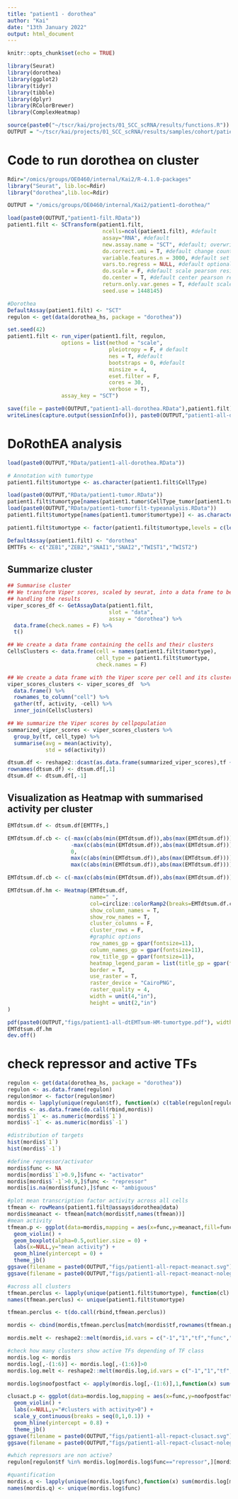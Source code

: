 ---
title: "patient1 - dorothea"
author: "Kai"
date: "13th January 2022"
output: html_document
---

```{r setup, include=FALSE}
knitr::opts_chunk$set(echo = TRUE)
```

```{r}
library(Seurat)
library(dorothea)
library(ggplot2)
library(tidyr)
library(tibble)
library(dplyr)
library(RColorBrewer)
library(ComplexHeatmap)

source(paste0("~/tscr/kai/projects/01_SCC_scRNA/results/functions.R"))
OUTPUT = "~/tscr/kai/projects/01_SCC_scRNA/results/samples/cohort/patient1/"
```

# Code to run dorothea on cluster

```{r eval=FALSE, include=FALSE}
Rdir="/omics/groups/OE0460/internal/Kai2/R-4.1.0-packages"
library("Seurat", lib.loc=Rdir)
library("dorothea",lib.loc=Rdir)

OUTPUT = "/omics/groups/OE0460/internal/Kai2/patient1-dorothea/"

load(paste0(OUTPUT,"patient1-filt.RData"))
patient1.filt <- SCTransform(patient1.filt, 
                              ncells=ncol(patient1.filt), #default  
                              assay="RNA", #default
                              new.assay.name = "SCT", #default; overwrites old SCTccmito
                              do.correct.umi = T, #default change counts slot to corrected counts in new assay
                              variable.features.n = 3000, #default set variable features
                              vars.to.regress = NULL, #default optional variables to regress out
                              do.scale = F, #default scale pearson residuals in scale.data slot to have unit variance
                              do.center = T, #default center pearson residuals in scale.data to have mean zero, needed for PCA
                              return.only.var.genes = T, #default scale.data.matrices output assay only contains variable genes
                              seed.use = 1448145)

#Dorothea
DefaultAssay(patient1.filt) <- "SCT"
regulon <- get(data(dorothea_hs, package = "dorothea"))

set.seed(42)
patient1.filt <- run_viper(patient1.filt, regulon,
                 options = list(method = "scale",
                                pleiotropy = F, # default
                                nes = T, #default
                                bootstraps = 0, #default
                                minsize = 4, 
                                eset.filter = F,
                                cores = 30, 
                                verbose = T),
                 assay_key = "SCT")

save(file = paste0(OUTPUT,"patient1-all-dorothea.RData"),patient1.filt)                         
writeLines(capture.output(sessionInfo()), paste0(OUTPUT,"patient1-all-dorothea-sessionInfo.txt"))

```

# DoRothEA analysis

```{r}
load(paste0(OUTPUT,"RData/patient1-all-dorothea.RData"))

# Annotation with tumortype
patient1.filt$tumortype <- as.character(patient1.filt$CellType)

load(paste0(OUTPUT,"RData/patient1-tumor.RData"))
patient1.filt$tumortype[names(patient1.tumor$CellType_tumor[patient1.tumor$CellType_tumor!="Tumor"])] <- as.character(patient1.tumor$CellType_tumor[patient1.tumor$CellType_tumor!="Tumor"])
load(paste0(OUTPUT,"RData/patient1-tumorfilt-typeanalysis.RData"))
patient1.filt$tumortype[names(patient1.tumor$tumortype)] <- as.character(patient1.tumor$tumortype)

patient1.filt$tumortype <- factor(patient1.filt$tumortype,levels = c(levels(patient1.filt$CellType),levels(patient1.tumor$tumortype)))

DefaultAssay(patient1.filt) <- "dorothea"
EMTTFs <- c("ZEB1","ZEB2","SNAI1","SNAI2","TWIST1","TWIST2")
```

## Summarize cluster

```{r}
## Summarise cluster
## We transform Viper scores, scaled by seurat, into a data frame to better 
## handling the results
viper_scores_df <- GetAssayData(patient1.filt, 
                                slot = "data", 
                                assay = "dorothea") %>%
  data.frame(check.names = F) %>%
  t()

## We create a data frame containing the cells and their clusters
CellsClusters <- data.frame(cell = names(patient1.filt$tumortype), 
                            cell_type = patient1.filt$tumortype,
                            check.names = F)

## We create a data frame with the Viper score per cell and its clusters
viper_scores_clusters <- viper_scores_df  %>%
  data.frame() %>% 
  rownames_to_column("cell") %>%
  gather(tf, activity, -cell) %>%
  inner_join(CellsClusters)

## We summarize the Viper scores by cellpopulation
summarized_viper_scores <- viper_scores_clusters %>% 
  group_by(tf, cell_type) %>%
  summarise(avg = mean(activity),
            std = sd(activity))

dtsum.df <- reshape2::dcast(as.data.frame(summarized_viper_scores),tf ~ cell_type,value.var = "avg")
rownames(dtsum.df) <- dtsum.df[,1]
dtsum.df <- dtsum.df[,-1]
```

## Visualization as Heatmap with summarised activity per cluster

```{r}
EMTdtsum.df <- dtsum.df[EMTTFs,]

EMTdtsum.df.cb <- c(-max(c(abs(min(EMTdtsum.df)),abs(max(EMTdtsum.df)))),
                    -max(c(abs(min(EMTdtsum.df)),abs(max(EMTdtsum.df))))/2,
                    0,
                    max(c(abs(min(EMTdtsum.df)),abs(max(EMTdtsum.df))))/2,
                    max(c(abs(min(EMTdtsum.df)),abs(max(EMTdtsum.df)))))

EMTdtsum.df.cb <- c(-max(c(abs(min(EMTdtsum.df)),abs(max(EMTdtsum.df)))),0,max(c(abs(min(EMTdtsum.df)),abs(max(EMTdtsum.df)))))

EMTdtsum.df.hm <- Heatmap(EMTdtsum.df,
                          name=" ",
                          col=circlize::colorRamp2(breaks=EMTdtsum.df.cb, colors = c("purple", "black", "yellow")),
                          show_column_names = T,
                          show_row_names = T,
                          cluster_columns = F,
                          cluster_rows = F,
                          #graphic options
                          row_names_gp = gpar(fontsize=11),
                          column_names_gp = gpar(fontsize=11),
                          row_title_gp = gpar(fontsize=11),
                          heatmap_legend_param = list(title_gp = gpar(fontsize=11), labels_gp = gpar(fontsize=11)),
                          border = T,
                          use_raster = T,
                          raster_device = "CairoPNG",
                          raster_quality = 4,
                          width = unit(4,"in"),
                          height = unit(2,"in")
)

pdf(paste0(OUTPUT,"figs/patient1-all-dtEMTsum-HM-tumortype.pdf"), width=10, height=10)
EMTdtsum.df.hm
dev.off()
```

# check repressor and active TFs

```{r}
regulon <- get(data(dorothea_hs, package = "dorothea"))
regulon <- as.data.frame(regulon)
regulon$mor <- factor(regulon$mor)
mordis <- lapply(unique(regulon$tf), function(x) c(table(regulon[regulon$tf==x,]$mor) / sum(table(regulon[regulon$tf==x,]$mor)),tf=x,nooftargets=length(regulon[regulon$tf==x,]$mor)))
mordis <- as.data.frame(do.call(rbind,mordis))
mordis$`1` <- as.numeric(mordis$`1`)
mordis$`-1` <- as.numeric(mordis$`-1`)

#distribution of targets
hist(mordis$`1`)
hist(mordis$`-1`)

#define repressor/activator
mordis$func <- NA
mordis[mordis$`1`>0.9,]$func <- "activator"
mordis[mordis$`-1`>0.9,]$func <- "repressor"
mordis[is.na(mordis$func),]$func <- "ambiguous"

#plot mean transcription factor activity across all cells
tfmean <- rowMeans(patient1.filt@assays$dorothea@data)
mordis$meanact <- tfmean[match(mordis$tf,names(tfmean))]
#mean activity
tfmean.p <- ggplot(data=mordis,mapping = aes(x=func,y=meanact,fill=func)) +
  geom_violin() +
  geom_boxplot(alpha=0.5,outlier.size = 0) + 
  labs(x=NULL,y="mean activity") +
  geom_hline(yintercept = 0) +
  theme_jb()
ggsave(filename = paste0(OUTPUT,"figs/patient1-all-repact-meanact.svg"),tfmean.p,width = 3,height = 3)
ggsave(filename = paste0(OUTPUT,"figs/patient1-all-repact-meanact-noleg.svg"),tfmean.p + ggtitle(NULL) + theme(legend.position = "none"),width = 3,height = 3)

#across all clusters
tfmean.perclus <- lapply(unique(patient1.filt$tumortype), function(cl) rowMeans(patient1.filt@assays$dorothea@data[,names(patient1.filt$tumortype[patient1.filt$tumortype==cl])]))
names(tfmean.perclus) <- unique(patient1.filt$tumortype)

tfmean.perclus <- t(do.call(rbind,tfmean.perclus))

mordis <- cbind(mordis,tfmean.perclus[match(mordis$tf,rownames(tfmean.perclus)),])

mordis.melt <- reshape2::melt(mordis,id.vars = c("-1","1","tf","func","meanact"))

#check how many clusters show active TFs depending of TF class
mordis.log <- mordis
mordis.log[,-(1:6)] <- mordis.log[,-(1:6)]>0
mordis.log.melt <- reshape2::melt(mordis.log,id.vars = c("-1","1","tf","func","meanact"))

mordis.log$noofpostfact <- apply(mordis.log[,-(1:6)],1,function(x) sum(x) / length(unique(patient1.filt$tumortype)))

clusact.p <- ggplot(data=mordis.log,mapping = aes(x=func,y=noofpostfact,fill=func)) +
  geom_violin() +
  labs(x=NULL,y="#clusters with activity>0") +
  scale_y_continuous(breaks = seq(0,1,0.1)) +
  geom_hline(yintercept = 0.8) +
  theme_jb()
ggsave(filename = paste0(OUTPUT,"figs/patient1-all-repact-clusact.svg"),clusact.p,width = 4,height = 3)
ggsave(filename = paste0(OUTPUT,"figs/patient1-all-repact-clusact-noleg.svg"),clusact.p + ggtitle(NULL) + theme(legend.position = "none"),width = 4,height = 3)

#which repressors are non active?
regulon[regulon$tf %in% mordis.log[mordis.log$func=="repressor",][mordis.log[mordis.log$func=="repressor",]$noofpostfact<0.8,]$tf,]

#quantification
mordis.q <- lapply(unique(mordis.log$func),function(x) sum(mordis.log[mordis.log$func==x,]$noofpostfact>0.8,na.rm = T) / length(mordis.log[mordis.log$func==x,]$noofpostfact>0.8))
names(mordis.q) <- unique(mordis.log$func)
```
